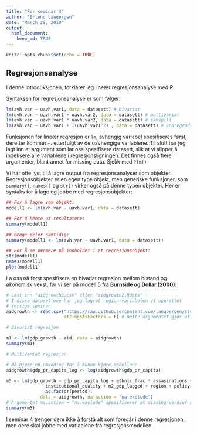 ```yaml
---
title: "Før seminar 4"
author: "Erlend Langørgen"
date: "March 28, 2019"
output: 
  html_document:
    keep_md: TRUE
---
```


```r
knitr::opts_chunk$set(echo = TRUE)
```

## Regresjonsanalyse

I denne introduksjonen, forklarer jeg lineær regresjonsanalyse med R. 

Syntaksen for regresjonsanalyse er som følger:

```r
lm(avh.var ~ uavh.var1, data = datasett) # bivariat
lm(avh.var ~ uavh.var1 + uavh.var2, data = datasett) # multivariat
lm(avh.var ~ uavh.var1 * uavh.var2, data = datasett) # samspill
lm(avh.var ~ uavh.var1 + I(uavh.var1^2) , data = datasett) # andregradsledd
```

Funksjonen for lineær regresjon er `lm`, avhengig variabel spesifiseres først, deretter kommer `~`. etterfulgt av de uavhengige variablene. Til slutt har jeg lagt inn et argument som lar oss spesifisere datasett, slik at vi slipper å indeksere alle variablene i regresjonsligningen. Det finnes også flere argumenter, blant annet for missing data. Sjekk med `?lm()`  


Vi har ofte lyst til å lagre output fra regresjonsanalyser som objekter. Regresjonsobjekter er en egen type objekt, men generiske funksjoner, som `summary()`, `names()` og `str()` virker også på denne typen objekter. Her er syntaks for å lage og jobbe med regresjonsobjekter:

```r
## For å lagre som objekt:
modell1 <- lm(avh.var ~ uavh.var1, data = datasett)

## For å hente ut resultatene:
summary(modell1)

## Begge deler samtidig:
summary(modell1 <- lm(avh.var ~ uavh.var1, data = datasett))

## For å se nærmere på innholdet i et regresjonsobjekt:
str(modell1)
names(modell1)
plot(modell1)
```

La oss nå først spesifisere en bivariat regresjon mellom bistand og økonomisk vekst, før vi ser på modell 5 fra **Burnside og Dollar (2000)**:

```r
# Last inn "aidgrowth2.csv" eller "aidgrowth2.Rdata" -
# I disse datasettene har jeg lagret region-variabelen vi opprettet 
# forrige seminar
aidgrowth <- read.csv("https://raw.githubusercontent.com/langoergen/stv1020R/master/data/aidgrowth2.csv",
                      stringsAsFactors = F) # Dette argumentet gjør at variabler som ser ut som tekst lese inn med klassen character i stedet for factor.

# Bivariat regresjon

m1 <- lm(gdp_growth ~ aid, data = aidgrowth)
summary(m1)

# Multivariat regresjon

# Må gjøre en omkoding for å kunne kjøre modellen:
aidgrowth$gdp_pr_capita_log <- log(aidgrowth$gdp_pr_capita)

m5 <- lm(gdp_growth ~ gdp_pr_capita_log + ethnic_frac * assasinations +
               institutional_quality + m2_gdp_lagged + region + policy * aid +
               as.factor(period),
             data = aidgrowth, na.action = "na.exclude") 
# Argumentet na.action = "na.exclude" spesifiserer at missing-verdier skal ekskluderes.
summary(m5)
```

I seminar 4 trenger dere ikke å forstå alt som foregår i denne regresjonen, men dere skal jobbe med variablene fra regresjonsmodellen.

 


